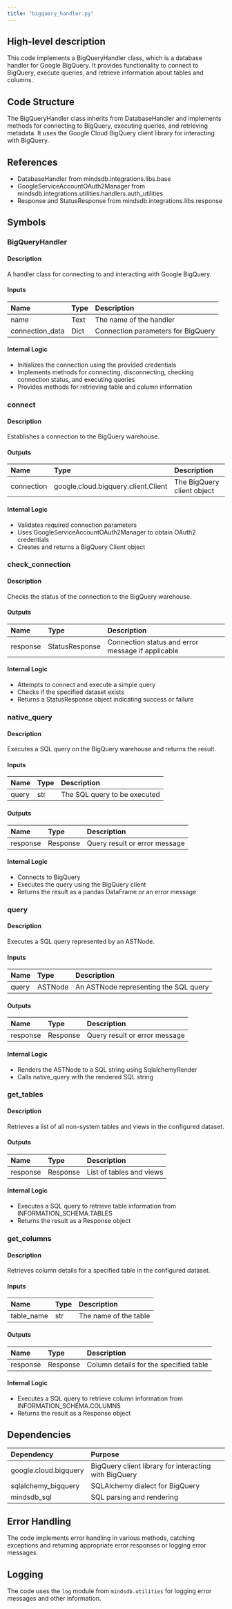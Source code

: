 ```yaml
---
title: "bigquery_handler.py"
---
```


## High-level description
This code implements a BigQueryHandler class, which is a database handler for Google BigQuery. It provides functionality to connect to BigQuery, execute queries, and retrieve information about tables and columns.

## Code Structure
The BigQueryHandler class inherits from DatabaseHandler and implements methods for connecting to BigQuery, executing queries, and retrieving metadata. It uses the Google Cloud BigQuery client library for interacting with BigQuery.

## References
- DatabaseHandler from mindsdb.integrations.libs.base
- GoogleServiceAccountOAuth2Manager from mindsdb.integrations.utilities.handlers.auth_utilities
- Response and StatusResponse from mindsdb.integrations.libs.response

## Symbols

### BigQueryHandler
#### Description
A handler class for connecting to and interacting with Google BigQuery.

#### Inputs
| Name | Type | Description |
|:-----|:-----|:------------|
| name | Text | The name of the handler |
| connection_data | Dict | Connection parameters for BigQuery |

#### Internal Logic
- Initializes the connection using the provided credentials
- Implements methods for connecting, disconnecting, checking connection status, and executing queries
- Provides methods for retrieving table and column information

### connect
#### Description
Establishes a connection to the BigQuery warehouse.

#### Outputs
| Name | Type | Description |
|:-----|:-----|:------------|
| connection | google.cloud.bigquery.client.Client | The BigQuery client object |

#### Internal Logic
- Validates required connection parameters
- Uses GoogleServiceAccountOAuth2Manager to obtain OAuth2 credentials
- Creates and returns a BigQuery Client object

### check_connection
#### Description
Checks the status of the connection to the BigQuery warehouse.

#### Outputs
| Name | Type | Description |
|:-----|:-----|:------------|
| response | StatusResponse | Connection status and error message if applicable |

#### Internal Logic
- Attempts to connect and execute a simple query
- Checks if the specified dataset exists
- Returns a StatusResponse object indicating success or failure

### native_query
#### Description
Executes a SQL query on the BigQuery warehouse and returns the result.

#### Inputs
| Name | Type | Description |
|:-----|:-----|:------------|
| query | str | The SQL query to be executed |

#### Outputs
| Name | Type | Description |
|:-----|:-----|:------------|
| response | Response | Query result or error message |

#### Internal Logic
- Connects to BigQuery
- Executes the query using the BigQuery client
- Returns the result as a pandas DataFrame or an error message

### query
#### Description
Executes a SQL query represented by an ASTNode.

#### Inputs
| Name | Type | Description |
|:-----|:-----|:------------|
| query | ASTNode | An ASTNode representing the SQL query |

#### Outputs
| Name | Type | Description |
|:-----|:-----|:------------|
| response | Response | Query result or error message |

#### Internal Logic
- Renders the ASTNode to a SQL string using SqlalchemyRender
- Calls native_query with the rendered SQL string

### get_tables
#### Description
Retrieves a list of all non-system tables and views in the configured dataset.

#### Outputs
| Name | Type | Description |
|:-----|:-----|:------------|
| response | Response | List of tables and views |

#### Internal Logic
- Executes a SQL query to retrieve table information from INFORMATION_SCHEMA.TABLES
- Returns the result as a Response object

### get_columns
#### Description
Retrieves column details for a specified table in the configured dataset.

#### Inputs
| Name | Type | Description |
|:-----|:-----|:------------|
| table_name | str | The name of the table |

#### Outputs
| Name | Type | Description |
|:-----|:-----|:------------|
| response | Response | Column details for the specified table |

#### Internal Logic
- Executes a SQL query to retrieve column information from INFORMATION_SCHEMA.COLUMNS
- Returns the result as a Response object

## Dependencies
| Dependency | Purpose |
|:-----------|:--------|
| google.cloud.bigquery | BigQuery client library for interacting with BigQuery |
| sqlalchemy_bigquery | SQLAlchemy dialect for BigQuery |
| mindsdb_sql | SQL parsing and rendering |

## Error Handling
The code implements error handling in various methods, catching exceptions and returning appropriate error responses or logging error messages.

## Logging
The code uses the `log` module from `mindsdb.utilities` for logging error messages and other information.